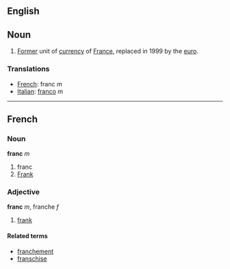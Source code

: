 ==English==
==Noun==

#[[Former]] unit of [[currency]] of [[France]], replaced in 1999 by the [[euro]].

===Translations===

*[[French]]: franc ''m''
*[[Italian]]: [[franco]] ''m''

----

==French==
===Noun===
'''franc''' ''m''

# franc
# [[Frank]]

===Adjective===
'''franc''' ''m'', franche ''f''

# [[frank]]

====Related terms====
*[[franchement]]
*[[franschise]]